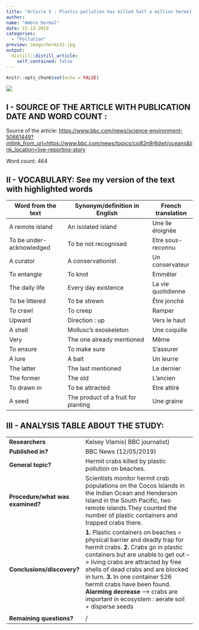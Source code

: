 ```yaml
---
title: "Article 5 : Plastic pollution has killed half a million hermit crabs, study says"
author:
name: "Ambre Dormal"
date: 12-13-2019
categories:
  - "Pollution"
preview: image/hermit2.jpg
output:
  distill::distill_article:
    self_contained: false
---
```


```r
knitr::opts_chunk$set(echo = FALSE)
```

![](image/bucket.jpg)

## I - SOURCE OF THE ARTICLE WITH PUBLICATION DATE AND WORD COUNT : 



Source of the article: <https://www.bbc.com/news/science-environment-50661449?intlink_from_url=https://www.bbc.com/news/topics/cxj82n9r6dwt/oceans&link_location=live-reporting-story>



Word count: 464



## II - VOCABULARY: See my version of the text with highlighted words 

| Word from the text       | Synonym/definition in English       | French translation |
| ------------------------ | ----------------------------------- | ------------------ |
| A remote island          | An isolated island                  | Une île éloignée   |
| To be under-acknowledged | To be not recognised                | Etre sous-reconnu  |
| A curator                | A conservationist                   | Un conservateur    |
| To entangle              | To knot                             | Emmêler            |
| The daily life           | Every day existence                 | La vie quotidienne |
| To be littered           | To be strewn                        | Être jonché        |
| To crawl                 | To creep                            | Ramper             |
| Upward                   | Direction : up                      | Vers le haut       |
| A shell                  | Mollusc’s exoskeleton               | Une coquille       |
| Very                     | The one already mentioned           | Même               |
| To ensure                | To make sure                        | S'assurer          |
| A lure                   | A bait                              | Un leurre          |
| The latter               | The last mentioned                  | Le dernier         |
| The former               | The old                             | L’ancien           |
| To drawn in              | To be attracted                     | Etre attiré        |
| A seed                   | The product of a fruit for planting | Une graine         |

## III - ANALYSIS TABLE ABOUT THE STUDY:

|                              |                                                                     |
| ---------------------------- | ------------------------------------------------------------------- |
| __Researchers__                  |   Kelsey Vlamis( BBC journalist)  |
| __Published in?__                |  BBC News (12/05/2019)       |
| __General topic?__               |  Hermit crabs killed by plastic pollution on beaches.                        |
| __Procedure/what was examined?__ |Scientists monitor hermit crab populations on the Cocos Islands in the Indian Ocean and Henderson Island in the South Pacific, two remote islands.They counted the number of plastic containers and trapped crabs there. 
| __Conclusions/discovery?__       |  __1.__ Plastic containers on beaches = physical barrier and deadly trap for hermit crabs. __2.__ Crabs go in plastic containers but are unable to get out --> living crabs are attracted by free shells of dead crabs and are blocked in turn. __3.__ In one container 526 hermit crabs have been found. __Alarming decrease__ --> crabs are important in ecosystem : aerate soil + disperse seeds
|
| __Remaining questions?__         |/|
